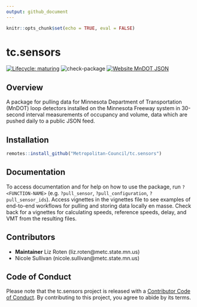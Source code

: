 ```yaml
---
output: github_document
---
```

```r
knitr::opts_chunk$set(echo = TRUE, eval = FALSE)
```
# tc.sensors  

<!-- badges: start -->
[![Lifecycle: maturing](https://img.shields.io/badge/lifecycle-maturing-blue.svg)](https://www.tidyverse.org/lifecycle/#maturing) ![check-package](https://github.com/Metropolitan-Council/tc.sensors/workflows/check-package/badge.svg)
[![Website MnDOT JSON](https://img.shields.io/website-up-down-green-red/http/shields.io.svg)](http://data.dot.state.mn.us:8080/trafdat/metro/2018/20181021/5474.c30.json)
<!-- badges: end -->
  
## Overview
A package for pulling data for Minnesota Department of Transportation (MnDOT) loop detectors installed on the Minnesota Freeway system in 30-second interval measurements of occupancy and volume, data which are pushed daily to a public JSON feed.  

## Installation  

```r
remotes::install_github("Metropolitan-Council/tc.sensors")
```

## Documentation

To access documentation and for help on how to use the package, run `?<FUNCTION-NAME>` (e.g. `?pull_sensor`, `?pull_configuration`, `?pull_sensor_ids`).  Access vignettes in the vignettes file to see examples of end-to-end workflows for pulling and storing data locally en masse.  Check back for a vignettes for calculating speeds, reference speeds, delay, and VMT from the resulting files.

## Contributors  


* **Maintainer** Liz Roten (liz.roten@metc.state.mn.us)  
* Nicole Sullivan (nicole.sullivan@metc.state.mn.us)


## Code of Conduct
  
  Please note that the tc.sensors project is released with a [Contributor Code of Conduct](https://contributor-covenant.org/version/2/0/CODE_OF_CONDUCT.html). By contributing to this project, you agree to abide by its terms.
